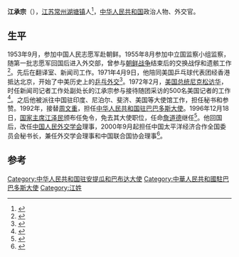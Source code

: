 '''江承宗'''（{{bd|1935年|2月22日|}}），[[江苏|江苏]][[常州|常州]][[湖塘镇|湖塘镇]]人<ref>{{Cite book|title=常州文史资料 第18辑 常州名人传记 6|last=常州市政协学习与文史委员会编|publisher=常州市政协学习与文史委员会|pages=92}}</ref>，[[中华人民共和国|中华人民共和国]]政治人物、外交官。

== 生平 ==
1953年9月，参加中国人民志愿军赴朝鲜。1955年8月参加中立国监察小组监察，随第一批志愿军回国后进入外交部，曾参与[[朝鲜战争|朝鲜战争]]结束后的交换战俘和遗骸工作<ref>{{Cite book|title=板门店谈判纪实 纪念中国人民志愿军赴朝五十周年文集|last=柴成文主编|publisher=北京：时事出版社|year=2000.10|isbn=7-80009-598-3|pages=300-301}}</ref>。先后在翻译室、新闻司工作。1971年4月9日，他陪同美国乒乓球代表团经香港抵达北京，开始了中美历史上的[[乒乓外交|乒乓外交]]<ref>{{Cite book|title=我的情报与外交生涯|last=[[熊向晖|熊向晖]]著|publisher=北京：[[中共党史出版社|中共党史出版社]]|year=1999.01|isbn=7-80136-302-7|pages=245-246}}</ref>。1972年2月，[[1972年尼克松访华|美国总统尼克松访华]]，时任新闻司记者工作处副处长的江承宗参与接待随团采访的500名美国记者的工作<ref>{{Cite book|title=盛世中华脊梁风采 外交家风采|last=赵化勇主编|publisher=北京：[[中国广播电视出版社|中国广播电视出版社]]|year=2010.08|isbn=978-7-5043-6203-2|pages=26-30}}</ref>。之后他被派往中国驻印度、尼泊尔、斐济、美国等大使馆工作，担任秘书和参赞。1992年，接替[[周文重|周文重]]，担任[[中国驻巴巴多斯大使列表|中华人民共和国驻巴巴多斯大使]]。1996年12月18日，[[中华人民共和国国家主席|国家主席]][[江泽民|江泽民]]颁布任免令，免去其大使职位，任命[[詹道德|詹道德]]继任<ref>{{Cite book|title=第八届全国人民代表大会及其常务委员会任免录 1993-1998年|last=全国人大常委会办公厅秘书局编|publisher=北京：[[中国民主法制出版社|中国民主法制出版社]]|year=1998.03|isbn=7-80078-272-7|pages=65}}</ref>。他回国后，改任[[中国人民外交学会|中国人民外交学会]]理事，2000年9月起担任中国太平洋经济合作全国委员会秘书长，兼任外交学会理事和中国联合国协会理事<ref>{{Cite book|title=常州文史资料 第18辑 常州名人传记 6|last=常州市政协学习与文史委员会编|publisher=[[常州市政协学习与文史委员会|常州市政协学习与文史委员会]]|pages=103}}</ref>。

== 参考 ==
{{reflist}}
{{start box}}
{{s-dip}}
{{succession box|[[周文重|周文重]]|[[詹道德|詹道德]]|[[中国驻巴巴多斯大使列表|中华人民共和国驻巴巴多斯大使]]<br /><small>兼駐[[中國駐安提瓜和巴布達大使列表|安提瓜和巴布達]]</small>|1992年11月-1996年12月}}
{{end box}}
{{中国政治人物小作品}}

[[Category:中华人民共和国驻安提瓜和巴布达大使|Category:中华人民共和国驻安提瓜和巴布达大使]]
[[Category:中華人民共和國駐巴巴多斯大使|Category:中華人民共和國駐巴巴多斯大使]]
[[Category:江姓|Category:江姓]]